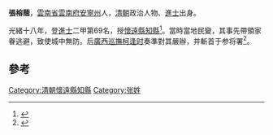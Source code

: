 '''張榕蔭'''，[[雲南省|雲南省]][[雲南府|雲南府]][[安寧州|安寧州]]人，[[清朝|清朝]]政治人物、[[進士|進士]]出身。

光緒十八年，登[[進士|進士]]二甲第69名，授[[懷遠縣|懷遠縣]][[知縣|知縣]]<ref>{{cite book|author=木芹, 木霁弘|title=《儒学与云南政治经济的发展及文化转型》|year=1999年|publisher=云南大学出版社|pages=257頁}}</ref>。當時當地民變，其事先帶領家眷逃避，致使城中無防。后[[廣西巡撫|廣西巡撫]][[柯逢时|柯逢时]]奏準對其嚴辦，并斬首于参将署<ref>{{cite book|author=三江侗族自治县志编纂委员会|title=《三江侗族自治县志》|year=1992年|publisher=中央民族学院出版社|pages=18頁}}</ref>。

==參考==
{{reflist}}
{{清朝人物小作品}}
{{光緒十八年壬辰科殿試金榜}}

[[Category:清朝懷遠縣知縣|Category:清朝懷遠縣知縣]]
[[Category:张姓|Category:张姓]]